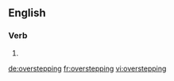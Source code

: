 ==English==

===Verb===
{{head|en|present participle}}

# {{present participle of|overstep|lang=en|nocat=1}}

[[de:overstepping]]
[[fr:overstepping]]
[[vi:overstepping]]